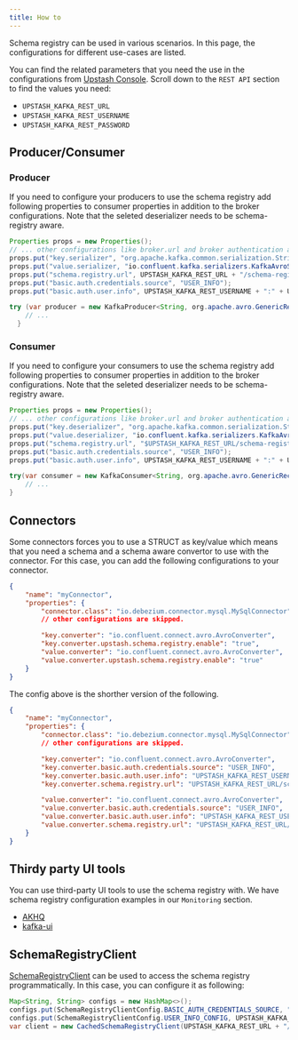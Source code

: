 ```yaml
---
title: How to
---
```


Schema registry can be used in various scenarios. In this page, the configurations for different use-cases are listed.

You can find the related parameters that you need the use in the configurations from [Upstash Console](https://console.upstash.com).
Scroll down to the `REST API` section to find the values you need:

- `UPSTASH_KAFKA_REST_URL`
- `UPSTASH_KAFKA_REST_USERNAME`
- `UPSTASH_KAFKA_REST_PASSWORD`

## Producer/Consumer

### Producer

If you need to configure your producers to use the schema registry add following
properties to consumer properties in addition to the broker configurations. 
Note that the seleted deserializer needs to be schema-registry aware.

```java
Properties props = new Properties();
// ... other configurations like broker.url and broker authentication are skipped
props.put("key.serializer", "org.apache.kafka.common.serialization.StringSerializer");
props.put("value.serializer, "io.confluent.kafka.serializers.KafkaAvroSerializer");
props.put("schema.registry.url", UPSTASH_KAFKA_REST_URL + "/schema-registry");
props.put("basic.auth.credentials.source", "USER_INFO");
props.put("basic.auth.user.info", UPSTASH_KAFKA_REST_USERNAME + ":" + UPSTASH_KAFKA_REST_PASSWORD);

try (var producer = new KafkaProducer<String, org.apache.avro.GenericRecord>(props)) {
    // ...
  }
```

### Consumer 

If you need to configure your consumers to use the schema registry add following
properties to consumer properties in addition to the broker configurations. 
Note that the seleted deserializer needs to be schema-registry aware.

```java
Properties props = new Properties();
// ... other configurations like broker.url and broker authentication are skipped
props.put("key.deserializer", "org.apache.kafka.common.serialization.StringDeserializer");
props.put("value.deserializer, "io.confluent.kafka.serializers.KafkaAvroDeserializer");
props.put("schema.registry.url", "$UPSTASH_KAFKA_REST_URL/schema-registry");
props.put("basic.auth.credentials.source", "USER_INFO");
props.put("basic.auth.user.info", UPSTASH_KAFKA_REST_USERNAME + ":" + UPSTASH_KAFKA_REST_PASSWORD);

try(var consumer = new KafkaConsumer<String, org.apache.avro.GenericRecord>(props)) {
    // ...
}
```

## Connectors

Some connectors forces you to use a STRUCT as key/value which means that you need a schema and a schema aware convertor to use with the connector.
For this case, you can add the following configurations to your connector.

```json
{
    "name": "myConnector",
    "properties": {
        "connector.class": "io.debezium.connector.mysql.MySqlConnector",
        // other configurations are skipped.

        "key.converter": "io.confluent.connect.avro.AvroConverter",
        "key.converter.upstash.schema.registry.enable": "true",
        "value.converter": "io.confluent.connect.avro.AvroConverter",
        "value.converter.upstash.schema.registry.enable": "true"
    }
}
```

The config above is the shorther version of the following.

```json
{
    "name": "myConnector",
    "properties": {
        "connector.class": "io.debezium.connector.mysql.MySqlConnector",
        // other configurations are skipped.

        "key.converter": "io.confluent.connect.avro.AvroConverter",
        "key.converter.basic.auth.credentials.source": "USER_INFO",
        "key.converter.basic.auth.user.info": "UPSTASH_KAFKA_REST_USERNAME:UPSTASH_KAFKA_REST_PASSWORD",
        "key.converter.schema.registry.url": "UPSTASH_KAFKA_REST_URL/schema-registry",

        "value.converter": "io.confluent.connect.avro.AvroConverter",
        "value.converter.basic.auth.credentials.source": "USER_INFO",
        "value.converter.basic.auth.user.info": "UPSTASH_KAFKA_REST_USERNAME:UPSTASH_KAFKA_REST_PASSWORD",
        "value.converter.schema.registry.url": "UPSTASH_KAFKA_REST_URL/schema-registry"
    }
}
```

## Thirdy party UI tools

You can use third-party UI tools to use the schema registry with. 
We have schema registry configuration examples in our `Monitoring` section.

- [AKHQ](../monitoring/akhq)
- [kafka-ui](../monitoring/kafka-ui)

## SchemaRegistryClient

[SchemaRegistryClient](https://github.com/confluentinc/schema-registry/blob/master/client/src/main/java/io/confluent/kafka/schemaregistry/client/SchemaRegistryClient.java) 
can be used to access the schema registry programmatically. In this case, you can configure it as following:

```java
Map<String, String> configs = new HashMap<>();
configs.put(SchemaRegistryClientConfig.BASIC_AUTH_CREDENTIALS_SOURCE, "USER_INFO");
configs.put(SchemaRegistryClientConfig.USER_INFO_CONFIG, UPSTASH_KAFKA_REST_USERNAME + ":" + UPSTASH_KAFKA_REST_PASSWORD);
var client = new CachedSchemaRegistryClient(UPSTASH_KAFKA_REST_URL + "/schema-registry", 100, configs);
```